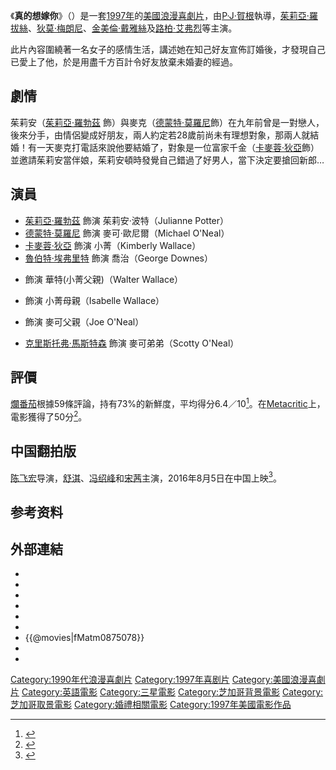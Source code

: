 {{noteTA
|T=zh-hk:真的想嫁你; zh-tw:新娘不是我; zh-cn:我最好朋友的婚礼;
|G1=Show
|1=zh-hk:真的想嫁你; zh-tw:新娘不是我; zh-cn:我最好朋友的婚礼;}}
{{Infobox_Film
| name = 真的想嫁你
| original_name = ''My Best Friend's Wedding''
|  image          = My Best Friends Wedding.jpg
|  writer         = [[Ronald_Bass|Ronald Bass]]
|  starring       = [[茱莉亞·羅拔絲|茱莉亞·羅拔絲]]<br />[[狄莫·梅朗尼|狄莫·梅朗尼]]<br />[[金美倫·戴雅絲|金美倫·戴雅絲]]<br />[[路柏·艾弗烈|路柏·艾弗烈]]<br />{{tsl|en|Rachel Griffiths|麗素·姬菲芙}}（Rachel Griffiths）<br />{{tsl|en|Philip Bosco|菲利普·波斯科}}（Philip Bosco） 
|  director       = {{link-en|P·J·賀根|P. J. Hogan}}（P. J. Hogan） 
|  producer       = 
|  cinematography = {{tsl|en|László Kovács (cinematographer)|拉西奧·高域斯}}（László Kovács） 
|  distributor    = [[三星影業|三星影業]]（TriStar Pictures） 
|  released       = {{film date|1997|6|20|US}} 
|  runtime        = 105分鐘 
|  country        = {{美國}}
|  language       = [[英語|英語]] 
|  budget         = 3800萬美元 
|  gross          = 2.99億美元<ref name="BOM">{{cite web|url=https://www.boxofficemojo.com/movies/?id=mybestfriendswedding.htm|title=My Best Friend's Wedding|work=[[Box_Office_Mojo|Box Office Mojo]]|accessdate=1997-06-20|archive-date=2019-07-14|archive-url=https://web.archive.org/web/20190714154716/https://www.boxofficemojo.com/movies/?id=mybestfriendswedding.htm|dead-url=no}}</ref>
|  music          = 
|  awards         = 
|  imdb_id        = 0119738
| cn_name        = 我最好朋友的婚礼
| hk_name        = 真的想嫁你
| tw_name        = 新娘不是我
}}
《'''真的想嫁你'''》（{{lang-en|'''''My Best Friend's Wedding'''''}}）是一套[[1997年電影|1997年]]的[[美國電影|美國]][[浪漫喜劇片|浪漫喜劇片]]，由[[P·J·賀根|P·J·賀根]]執導，[[茱莉亞·羅拔絲|茱莉亞·羅拔絲]]、[[狄莫·梅朗尼|狄莫·梅朗尼]]、[[金美倫·戴雅絲|金美倫·戴雅絲]]及[[路柏·艾弗烈|路柏·艾弗烈]]等主演。

此片內容圍繞著一名女子的感情生活，講述她在知己好友宣佈訂婚後，才發現自己已愛上了他，於是用盡千方百計令好友放棄未婚妻的經過。

== 劇情 ==
茱莉安（[[茱莉亞·羅勃茲|茱莉亞·羅勃茲]] 飾）與麥克（[[德蒙特·莫羅尼|德蒙特·莫羅尼]]飾）在九年前曾是一對戀人，後來分手，由情侶變成好朋友，兩人約定若28歲前尚未有理想對象，那兩人就結婚！有一天麥克打電話來說他要結婚了，對象是一位富家千金（[[卡麥蓉·狄亞|卡麥蓉·狄亞]]飾）並邀請茱莉安當伴娘，茱莉安頓時發覺自己錯過了好男人，當下決定要搶回新郎… 

== 演員 ==
* [[茱莉亞·羅勃茲|茱莉亞·羅勃茲]] 飾演 茱莉安·波特（Julianne Potter）
* [[德蒙特·莫羅尼|德蒙特·莫羅尼]] 飾演 麥可·歐尼爾（Michael O'Neal）
* [[卡麥蓉·狄亞|卡麥蓉·狄亞]] 飾演 小菁（Kimberly Wallace）
* [[魯伯特·埃弗里特|魯伯特·埃弗里特]] 飾演 喬治（George Downes）
* {{link-en|菲利普·博斯科|Philip Bosco}} 飾演 華特(小菁父親)（Walter Wallace）
* {{link-en|蘇珊・沙利文|Susan Sullivan}} 飾演 小菁母親（Isabelle Wallace）
* {{link-en|麥克・艾密特・沃許|M. Emmet Walsh}} 飾演 麥可父親（Joe O'Neal）
* [[克里斯托弗·馬斯特森|克里斯托弗·馬斯特森]] 飾演 麥可弟弟（Scotty O'Neal）

== 評價 ==
[[爛番茄|爛番茄]]根據59條評論，持有73%的新鮮度，平均得分6.4／10<ref>{{cite web|title=My Best Friend's Wedding|url=https://www.rottentomatoes.com/m/my_best_friends_wedding/|website=[[Rotten_Tomatoes|Rotten Tomatoes]]|publisher=[[Fandango_(公司)|Fandango]]|accessdate=2019-02-12|archive-date=2021-03-07|archive-url=https://web.archive.org/web/20210307170715/https://www.rottentomatoes.com/m/my_best_friends_wedding|dead-url=no}}</ref>。在[[Metacritic|Metacritic]]上，電影獲得了50分<ref>{{cite web|title=My Best Friend's Wedding|url=https://www.metacritic.com/movie/my-best-friends-wedding|website=[[Metacritic|Metacritic]]|accessdate=2019-02-12|archive-date=2021-03-18|archive-url=https://web.archive.org/web/20210318223520/https://www.metacritic.com/movie/my-best-friends-wedding|dead-url=no}}</ref>。

== 中国翻拍版 ==
[[陈飞宏|陈飞宏]]导演，[[舒淇|舒淇]]、[[冯绍峰|冯绍峰]]和[[宋茜|宋茜]]主演，2016年8月5日在中国上映<ref>{{Cite web |url=http://www.1905.com/mdb/film/2230912/ |title=我最好朋友的婚礼 |access-date=2016-08-09 |archive-date=2020-09-20 |archive-url=https://web.archive.org/web/20200920171632/https://www.1905.com/mdb/film/2230912/ |dead-url=no }}</ref>。

== 参考资料 ==
{{reflist}}

==外部連結==
{{wikiquote}}
* {{imdb title|0119738|title=真的想嫁你}}
* {{tcmdb title|id=328900|title=真的想嫁你}}
* {{rotten-tomatoes|id=my_best_friends_wedding|title=真的想嫁你}}
* {{mojo title|id=mybestfriendswedding|title=真的想嫁你}}
* {{Amg movie|154941|真的想嫁你}}
* {{metacritic film|my-best-friends-wedding}}
* {{@movies|fMatm0875078}}
* {{douban}}
* {{Mtime|13592}}

{{DEFAULTSORT:My Best Friend's Wedding}}
[[Category:1990年代浪漫喜劇片|Category:1990年代浪漫喜劇片]]
[[Category:1997年喜剧片|Category:1997年喜剧片]]
[[Category:美國浪漫喜劇片|Category:美國浪漫喜劇片]]
[[Category:英語電影|Category:英語電影]]
[[Category:三星電影|Category:三星電影]]
[[Category:芝加哥背景電影|Category:芝加哥背景電影]]
[[Category:芝加哥取景電影|Category:芝加哥取景電影]]
[[Category:婚禮相關電影|Category:婚禮相關電影]]
[[Category:1997年美國電影作品|Category:1997年美國電影作品]]